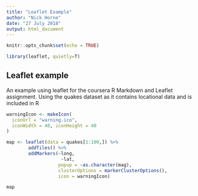 ```yaml
---
title: "Leaflet Example"
author: "Nick Horne"
date: "27 July 2018"
output: html_document
---
```


```r
knitr::opts_chunk$set(echo = TRUE)
```

```r
library(leaflet, quietly=T)
```

## Leaflet example

An example using leaflet for the coursera R Markdown and Leaflet assignment. Using the quakes dataset as it contains locational data and is included in R

```r
warningIcon <- makeIcon(
  iconUrl = "warning.ico",
  iconWidth = 40, iconHeight = 40
)

map <- leaflet(data = quakes[1:100,]) %>%
        addTiles() %>%
        addMarkers(~long, 
                    ~lat, 
                   popup = ~as.character(mag), 
                   clusterOptions = markerClusterOptions(),
                   icon = warningIcon)

map
```